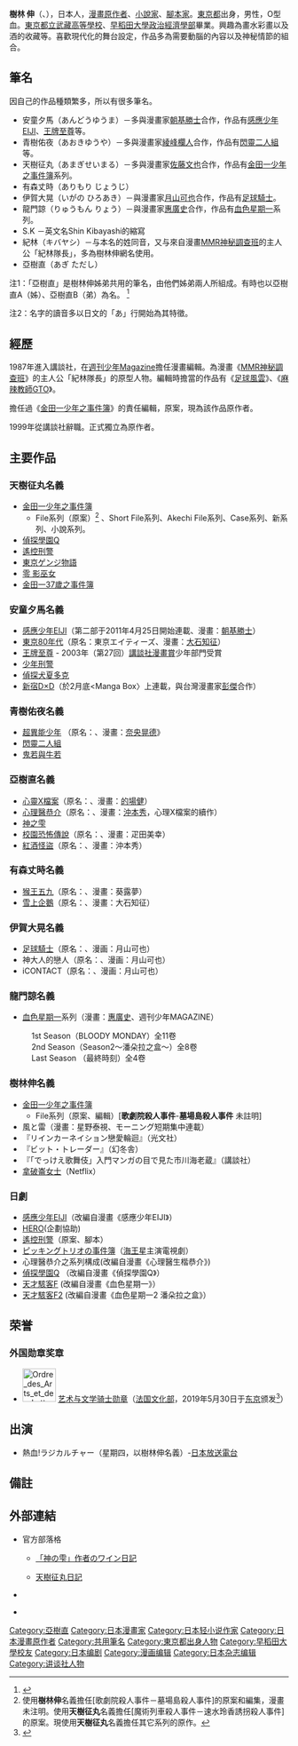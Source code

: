 {{RoughTranslation}} 
{{Infobox 漫畫家
|姓名 = 樹林伸
|假名 = 亞樹 直（あぎ ただし）<br>安童夕馬（あんどうゆうま）<br>青樹佑夜（あおきゆうや）<br>天樹征丸（あまぎせいまる）<br>有森丈時（ありもり じょうじ）<br>伊賀大晃（いがの ひろあき）<br>龍門諒（りゅうもん りょう）<br>S.K<br>紀林（キバヤシ）
|圖像 = 
|出生日期 =  {{Birth date and age|1962|7|22|mf=y}}
|出生地點 = {{JPN}}[[東京都|東京都]]
|逝世日期 = 
|逝世地點 = 
|國籍 = {{JPN}}
|職業 = [[漫畫家|漫畫家]]
|活躍時期 =
|類型 = [[推理漫畫|推理漫畫]]
|代表作品 = 《[[金田一少年之事件簿|金田一少年之事件簿]]》<br>《[[金田一37歲之事件簿|金田一37歲之事件簿]]》
|alma_mater = [[早稻田大學|早稻田大學]]
|獎項 = 
|配偶 = 
|官方網站 = 
}}
{{japanese|japanese=樹林伸|kana=きばやししん|romaji=Kibayashi Shin}}
'''樹林 伸'''（{{lang-ja|きばやししん}}、{{bd|1962年|7月22日}}），日本人，[[漫畫原作者|漫畫原作者]]、[[小說家|小說家]]、[[腳本家|腳本家]]。[[東京都|東京都]]出身，男性，O型血。[[東京都立武藏高等學校|東京都立武藏高等學校]]、[[早稻田大學|早稻田大學]][[政治經濟學部|政治經濟學部]]畢業。興趣為畫水彩畫以及酒的收藏等。喜歡現代化的舞台設定，作品多為需要動腦的內容以及神秘情節的組合。

== 筆名 ==
因自己的作品種類繁多，所以有很多筆名。

* 安童夕馬（あんどうゆうま）－多與漫畫家[[朝基勝士|朝基勝士]]合作，作品有[[感應少年EIJI|感應少年EIJI]]、[[王牌至尊|王牌至尊]]等。
* 青樹佑夜（あおきゆうや）－多與漫畫家[[綾峰欄人|綾峰欄人]]合作，作品有[[閃靈二人組|閃靈二人組]]等。
* 天樹征丸（あまぎせいまる）－多與漫畫家[[佐藤文也|佐藤文也]]合作，作品有[[金田一少年之事件簿|金田一少年之事件簿]]系列。
* 有森丈時（ありもり じょうじ）
* 伊賀大晃（いがの ひろあき）－與漫畫家[[月山可也|月山可也]]合作，作品有[[足球騎士|足球騎士]]。
* 龍門諒（りゅうもん りょう）－與漫畫家[[惠廣史|惠廣史]]合作，作品有[[血色星期一|血色星期一]]系列。
* S.K －英文名Shin Kibayashi的縮寫 
* 紀林（キバヤシ）－与本名的姓同音，又与來自漫畫[[MMR神秘調查班|MMR神秘調查班]]的主人公「紀林隊長」，多為樹林伸網名使用。
* 亞樹直（あぎ ただし）

注1：「亞樹直」是樹林伸姊弟共用的筆名，由他們姊弟兩人所組成。有時也以亞樹直A（姊）、亞樹直B（弟）為名。 <ref>{{Cite web |url=http://www.asahi.com/food/column/nommelier/TKY200709060209.html#profile |title=2007年4月11日的朝日新聞「朝日.com 「食」之頁」的連載專欄中，姊姊'''亞樹直A'''在其訪問中如此回答 |access-date=2007年9月15日 |archive-date=2018年9月30日 |archive-url=https://web.archive.org/web/20180930054309/http://www.asahi.com/food/column/nommelier/TKY200709060209.html#profile |dead-url=no }}</ref> 

注2：名字的讀音多以日文的「あ」行開始為其特徵。

== 經歷 == 
1987年進入講談社，在[[週刊少年Magazine|週刊少年Magazine]]擔任漫畫編輯。為漫畫《[[MMR神秘調查班|MMR神秘調查班]]》的主人公「紀林隊長」的原型人物。編輯時擔當的作品有《[[足球風雲|足球風雲]]》、《[[麻辣教師GTO|麻辣教師GTO]]》。

擔任過《[[金田一少年之事件簿|金田一少年之事件簿]]》的責任編輯，原案，現為該作品原作者。

1999年從講談社辭職。正式獨立為原作者。 

== 主要作品 == 
=== 天樹征丸名義 === 
* [[金田一少年之事件簿|金田一少年之事件簿]]
**File系列（原案）<ref>使用'''樹林伸'''名義擔任[歌劇院殺人事件－墓場島殺人事件]的原案和編集，漫畫未注明。使用'''天樹征丸'''名義擔任[魔術列車殺人事件－速水玲香誘拐殺人事件]的原案。現使用'''天樹征丸'''名義擔任其它系列的原作。</ref> 、Short File系列、Akechi File系列、Case系列、新系列、小說系列。
* [[偵探學園Q|偵探學園Q]]
* [[遙控刑警|遙控刑警]]
* [[東京ゲンジ物語|東京ゲンジ物語]]
* [[零_影巫女|零 影巫女]]
* [[金田一37歲之事件簿|金田一37歲之事件簿]]

=== 安童夕馬名義 === 
* [[感應少年EIJI|感應少年EIJI]]（第二部于2011年4月25日開始連載、漫畫：[[朝基勝士|朝基勝士]]）
* [[東京80年代|東京80年代]]（原名：東京エイティーズ、漫畫：[[大石知征|大石知征]]）
* [[王牌至尊|王牌至尊]] - 2003年（第27回）[[講談社漫畫賞|講談社漫畫賞]]少年部門受賞
* [[少年刑警|少年刑警]]
* [[偵探犬夏多克|偵探犬夏多克]]
* [[新宿D×D|新宿D×D]]（於2月底<Manga Box〉上連載，與台灣漫畫家[[彭傑|彭傑]]合作）

=== 青樹佑夜名義 === 
* [[超異能少年|超異能少年]] （原名：{{lang|ja|サイコバスターズ}}、漫畫：[[奈央晃德|奈央晃德]]》
* [[閃靈二人組|閃靈二人組]]
* [[鬼若與牛若|鬼若與牛若]]

=== 亞樹直名義 === 
* [[心靈X檔案|心靈X檔案]]（原名：{{lang|ja|サイコドクター}}、漫畫：[[的場健|的場健]]）
* [[心理醫恭介|心理醫恭介]]（原名：{{lang|ja|サイコドクター楷恭介}}、漫畫：[[沖本秀|沖本秀]]，心理X檔案的續作）
* [[神之雫|神之雫]]
* [[校園恐怖傳說|校園恐怖傳說]]（原名：{{lang|ja|學校の怖い噂}}、漫畫：疋田美幸）
* [[紅酒怪盜|紅酒怪盜]]（原名：{{lang|ja|怪盗ルヴァン}}、漫畫：沖本秀）

=== 有森丈時名義 === 
* [[猴王五九|猴王五九]]（原名：{{lang|ja|アソボット戦記五九}}、漫畫：葵露夢）
* [[雪上企鵝|雪上企鵝]]（原名：{{lang|ja|スノードルフィン}}、漫畫：大石知征）

=== 伊賀大晃名義 === 
* [[足球騎士|足球騎士]]（原名：{{lang|ja|エリアの騎士}}、漫画：月山可也）
* 神大人的戀人（原名：{{lang|ja|神さまの恋人}}、漫画：月山可也）
* iCONTACT（原名：{{lang|ja|iコンタクト}}、漫画：月山可也）

=== 龍門諒名義 === 
* [[血色星期一|血色星期一]]系列（漫畫：[[惠廣史|惠廣史]]、週刊少年MAGAZINE）
:1st Season（BLOODY MONDAY）全11卷
:2nd Season（Season2～潘朵拉之盒～）全8卷
:Last Season （最終時刻）全4卷

=== 樹林伸名義 === 
* [[金田一少年之事件簿|金田一少年之事件簿]]
** File系列（原案、編輯）['''歌劇院殺人事件'''-'''墓場島殺人事件''' 未註明]
* 風と雷（漫畫：星野泰視、モーニング短期集中連載）
* 『リインカーネイション戀愛輪迴』（光文社）
* 『ビット・トレーダー』（幻冬舎）
* 『「でっけえ歌舞伎」入門マンガの目で見た市川海老蔵』（講談社）
* [[拿破崙女士|拿破崙女士]]（Netflix）

=== 日劇 === 
* [[感應少年EIJI|感應少年EIJI]]（改編自漫畫《感應少年EIJI》）
* [[HERO_(日本電視劇)|HERO]](企劃協助)
* [[遙控刑警|遙控刑警]]（原案、腳本）
* [[ピッキングトリオの事件簿|ピッキングトリオの事件簿]]（[[海王星_(搞笑組合)|海王星]]主演電視劇）
* 心理醫恭介之系列構成(改編自漫畫《心理醫生楷恭介》)
* [[偵探學園Q|偵探學園Q]] （改編自漫畫《偵探學園Q》）
* [[天才駭客F|天才駭客F]]  (改編自漫畫《血色星期一》）
* [[天才駭客F2|天才駭客F2]] (改編自漫畫《血色星期一2 潘朵拉之盒》）

==荣誉==
===外国勋章奖章===
* [[File:Ordre_des_Arts_et_des_Lettres_Chevalier_ribbon.svg|60px]] [[艺术与文学勋章|艺术与文学骑士勋章]]（[[法国文化部|法国文化部]]，2019年5月30日于[[东京|东京]]颁发<ref>{{ja}}{{cite web |url=https://jp.ambafrance.org/article15311 |title=漫画家の亜樹直、鳥山明両氏が芸術文化勲章を受章 |publisher=[[法国驻日本大使馆|在日フランス大使館]] |date= |accessdate=2022-01-10 }}</ref>）

== 出演 == 
* 熱血!ラジカルチャー（星期四，以樹林伸名義）-[[日本放送電台|日本放送電台]]

== 備註 == 
{{Reflist}}

== 外部連結 == 
* 官方部落格
** {{ja}}[http://d.hatena.ne.jp/agitadashi/ 「神の雫」作者のワイン日記] {{Wayback|url=http://d.hatena.ne.jp/agitadashi/ |date=20120621234251 }}
** {{ja}}[http://d.hatena.ne.jp/seiama/ 天樹征丸日記] {{Wayback|url=http://d.hatena.ne.jp/seiama/ |date=20120608002959 }}
* {{ja}}[https://archive.is/20130501082230/talent.yahoo.co.jp/pf/detail/pp324623 {{lang|ja|亜樹直- プロフィール- Yahoo!人物名鑑}}]
* {{ja}}{{Twitter|agitadashi}}

{{閃靈二人組}}
{{樹林伸}}
{{Normdaten}}
{{DEFAULTSORT:Kibayashi Shin}}
[[Category:亞樹直|Category:亞樹直]]
[[Category:日本漫畫家|Category:日本漫畫家]]
[[Category:日本轻小说作家|Category:日本轻小说作家]]
[[Category:日本漫畫原作者|Category:日本漫畫原作者]]
[[Category:共用筆名|Category:共用筆名]]
[[Category:東京都出身人物|Category:東京都出身人物]]
[[Category:早稻田大學校友|Category:早稻田大學校友]]
[[Category:日本编剧|Category:日本编剧]]
[[Category:漫画编辑|Category:漫画编辑]]
[[Category:日本杂志编辑|Category:日本杂志编辑]]
[[Category:讲谈社人物|Category:讲谈社人物]]